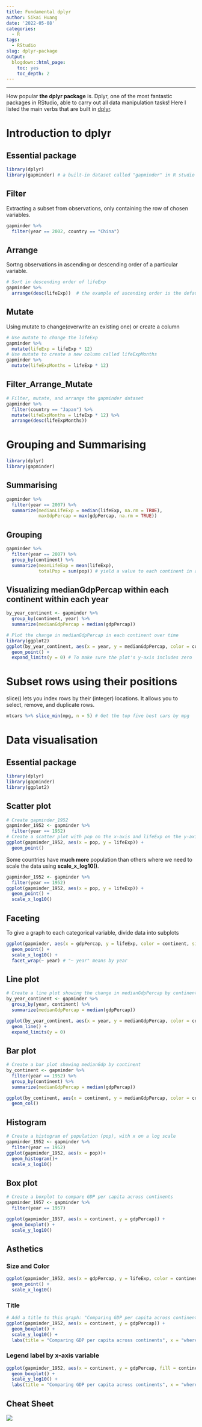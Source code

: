 ```yaml
---
title: Fundamental dplyr
author: Sikai Huang
date: '2022-05-08'
categories:
  - R
tags:
  - RStudio
slug: dplyr-package
output:
  blogdown::html_page:
    toc: yes
    toc_depth: 2
---
```

---

How popular **the dplyr package** is. Dplyr, one of the most fantastic packages in RStudio, able to carry out all data manipulation tasks! Here I listed the main verbs that are built in [dplyr](https://dplyr.tidyverse.org/).

# Introduction to dplyr

## Essential package

```r
library(dplyr)
library(gapminder) # a built-in dataset called "gapminder" in R studio
```

## Filter

Extracting a subset from observations, only containing the row of chosen variables.

```r
gapminder %>%
  filter(year == 2002, country == "China") 
```

## Arrange

Sortng observations in ascending or descending order of a particular variable.

```r
# Sort in descending order of lifeExp
gapminder %>%
  arrange(desc(lifeExp))  # the example of ascending order is the default setup not shown here
```

## Mutate

Using mutate to change(overwrite an existing one) or create a column

```r
# Use mutate to change the lifeExp
gapminder %>%
  mutate(lifeExp = lifeExp * 12)
# Use mutate to create a new column called lifeExpMonths
gapminder %>%
  mutate(lifeExpMonths = lifeExp * 12)
```

## Filter_Arrange_Mutate

```r
# Filter, mutate, and arrange the gapminder dataset
gapminder %>%
  filter(country == "Japan") %>%
  mutate(lifeExpMonths = lifeExp * 12) %>%
  arrange(desc(lifeExpMonths))
```

# Grouping and Summarising

```r
library(dplyr)
library(gapminder)
```

## Summarising

```r
gapminder %>%
  filter(year == 2007) %>%
  summarize(medianLifeExp = median(lifeExp, na.rm = TRUE),
            maxGdpPercap = max(gdpPercap, na.rm = TRUE))
```

## Grouping

```r
gapminder %>%
  filter(year == 2007) %>%
  group_by(continent) %>%
  summarize(meanLifeExp = mean(lifeExp),
            totalPop = sum(pop)) # yield a value to each continent in a total of 5
```

## Visualizing medianGdpPercap within each continent within each year

```r
by_year_continent <- gapminder %>%
  group_by(continent, year) %>%
  summarize(medianGdpPercap = median(gdpPercap))
```

```r
# Plot the change in medianGdpPercap in each continent over time
library(ggplot2)
ggplot(by_year_continent, aes(x = year, y = medianGdpPercap, color = continent)) +
  geom_point() +
  expand_limits(y = 0) # To make sure the plot's y-axis includes zero
```

# Subset rows using their positions
slice() lets you index rows by their (integer) locations. It allows you to select, remove, and duplicate rows.
```r
mtcars %>% slice_min(mpg, n = 5) # Get the top five best cars by mpg
```


# Data visualisation

## Essential package

```r
library(dplyr)
library(gapminder)
library(ggplot2)
```

## Scatter plot

```r
# Create gapminder_1952
gapminder_1952 <- gapminder %>%
  filter(year == 1952)
# Create a scatter plot with pop on the x-axis and lifeExp on the y-axis
ggplot(gapminder_1952, aes(x = pop, y = lifeExp)) +
  geom_point()
```

Some countries have **much more** population than others where we need to scale the data using **scale_x\_log10()**.

```r
gapminder_1952 <- gapminder %>%
  filter(year == 1952)
ggplot(gapminder_1952, aes(x = pop, y = lifeExp)) +
  geom_point() +
  scale_x_log10()
```

## Faceting

To give a graph to each categorical variable, divide data into subplots

```r
ggplot(gapminder, aes(x = gdpPercap, y = lifeExp, color = continent, size = pop))+
  geom_point() +
  scale_x_log10() +
  facet_wrap(~ year) # "~ year" means by year
```

## Line plot

```r
# Create a line plot showing the change in medianGdpPercap by continent over time
by_year_continent <- gapminder %>%
  group_by(year, continent) %>%
  summarize(medianGdpPercap = median(gdpPercap))

ggplot(by_year_continent, aes(x = year, y = medianGdpPercap, color = continent)) +
  geom_line() +
  expand_limits(y = 0)
```

## Bar plot

```r
# Create a bar plot showing medianGdp by continent
by_continent <- gapminder %>%
  filter(year == 1952) %>%
  group_by(continent) %>%
  summarize(medianGdpPercap = median(gdpPercap))

ggplot(by_continent, aes(x = continent, y = medianGdpPercap, color = continent)) +
  geom_col()
```

## Histogram

```r
# Create a histogram of population (pop), with x on a log scale
gapminder_1952 <- gapminder %>%
  filter(year == 1952)
ggplot(gapminder_1952, aes(x = pop))+
  geom_histogram()+
  scale_x_log10()
```

## Box plot

```r
# Create a boxplot to compare GDP per capita across continents
gapminder_1957 <- gapminder %>%
  filter(year == 1957)

ggplot(gapminder_1957, aes(x = continent, y = gdpPercap)) +
  geom_boxplot() +
  scale_y_log10()
```

## Asthetics

### Size and Color

```r
ggplot(gapminder_1952, aes(x = gdpPercap, y = lifeExp, color = continent, size = pop)) + 
  geom_point() + 
  scale_x_log10()
```

### Title

```r
# Add a title to this graph: "Comparing GDP per capita across continents"
ggplot(gapminder_1952, aes(x = continent, y = gdpPercap)) +
  geom_boxplot() +
  scale_y_log10() +
  labs(title = "Comparing GDP per capita across continents", x = "where continent", y = "how much GDP per capita") # Or plot + ggtitle("Comparing GDP per capita across continents") + xlab("where continent") + ylab("how much gdpPercap")
```

### Legend label by x-axis variable

```r
ggplot(gapminder_1952, aes(x = continent, y = gdpPercap, fill = continent)) +
  geom_boxplot() +
  scale_y_log10() +
  labs(title = "Comparing GDP per capita across continents", x = "where continent", y = "how much GDP per capita", fill = "Continent")
```

## Cheat Sheet

[![](images/download.png)](https://dplyr.tidyverse.org/)
